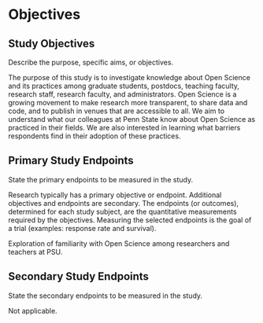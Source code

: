 # Objectives

## Study Objectives

::: {.instr_box}

Describe the purpose, specific aims, or objectives.

:::

The purpose of this study is to investigate knowledge about Open Science and its practices among graduate students, postdocs, teaching faculty, research staff, research faculty, and administrators.
Open Science is a growing movement to make research more transparent, to share data and code, and to publish in venues that are accessible to all.
We aim to understand what our colleagues at Penn State know about Open Science as practiced in their fields. We are also interested in learning what barriers respondents find in their adoption of these practices.

## Primary Study Endpoints

::: {.instr_box}

State the primary endpoints to be measured in the study.

Research typically has a primary objective or endpoint. 
Additional objectives and endpoints are secondary. 
The endpoints (or outcomes), determined for each study subject, are the quantitative measurements required by the objectives. 
Measuring the selected endpoints is the goal of a trial (examples: response rate and survival).

:::

Exploration of familiarity with Open Science among researchers and teachers at PSU.

## Secondary Study Endpoints

::: {.instr_box} 
State the secondary endpoints to be measured in the study.
:::

Not applicable.

